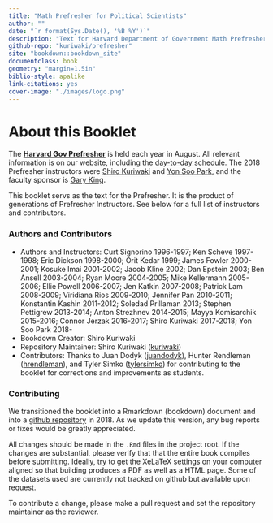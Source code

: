 ```yaml
--- 
title: "Math Prefresher for Political Scientists"
author: ""
date: "`r format(Sys.Date(), '%B %Y')`"
description: "Text for Harvard Department of Government Math Prefresher"
github-repo: "kuriwaki/prefresher"
site: "bookdown::bookdown_site"
documentclass: book
geometry: "margin=1.5in"
biblio-style: apalike
link-citations: yes
cover-image: "./images/logo.png"
---
```

# About this Booklet {-}

The [__Harvard Gov Prefresher__](https://projects.iq.harvard.edu/prefresher) is held each year in August. All relevant information is on our website, including the [day-to-day schedule](https://projects.iq.harvard.edu/prefresher/schedule). The 2018 Prefresher instructors were [Shiro Kuriwaki](https://www.shirokuriwaki.com) and [Yon Soo Park](https://scholar.harvard.edu/yonsoopark/home), and the faculty sponsor is  [Gary King](https://gking.harvard.edu).

This booklet servs as the text for the Prefresher. It is the product of generations of Prefresher Instructors. See below for a full list of instructors and contributors. 




### Authors and Contributors {-}

- Authors and Instructors:  Curt Signorino 1996-1997; Ken Scheve 1997-1998; Eric Dickson 1998-2000; Orit Kedar 1999; James Fowler 2000-2001; Kosuke Imai 2001-2002; Jacob Kline 2002; Dan Epstein 2003; Ben Ansell 2003-2004; Ryan Moore 2004-2005; Mike Kellermann 2005-2006; Ellie Powell 2006-2007; Jen Katkin 2007-2008; Patrick Lam 2008-2009; Viridiana Rios 2009-2010; Jennifer Pan 2010-2011; Konstantin Kashin 2011-2012; Soledad Prillaman 2013; Stephen Pettigrew 2013-2014; Anton Strezhnev 2014-2015; Mayya Komisarchik 2015-2016; Connor Jerzak 2016-2017; Shiro Kuriwaki 2017-2018; Yon Soo Park 2018-
- Bookdown Creator: Shiro Kuriwaki 
- Repository Maintainer: Shiro Kuriwaki ([kuriwaki](https://github.com/kuriwaki))
- Contributors: Thanks to Juan Dodyk ([juandodyk](https://github.com/juandodyk)), Hunter Rendleman ([hrendleman](https://github.com/hrendleman)), and Tyler Simko ([tylersimko](https://github.com/tylersimko)) for contributing to the booklet for corrections and improvements as students.


### Contributing {-}

We transitioned the booklet into a Rmarkdown (bookdown) document and into a [github repository](https://github.com/IQSS/prefresher) in 2018.  As we update this version, any bug reports or fixes would be greatly appreciated. 

All changes should be made in the `.Rmd` files in the project root. If the changes are substantial, please verify that that the entire book compiles before submitting. Ideally, try to get the XeLaTeX settings on your computer aligned so that building produces a PDF as well as a HTML page. Some of the datasets used are currently not tracked on github but available upon request.  

To contribute a change, please make a pull request and set the repository maintainer as the reviewer.
